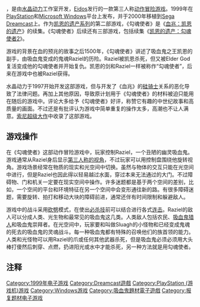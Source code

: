 {{NoteTA|G1=Games}}
{{Infobox VG
|title        = 凯恩的遗产：勾魂使者
|image        = 
|original     = ''Legacy of Kain: Soul Reaver''
|common       = 凯恩的遗产：勾魂使者<br />凯恩的遗产：搜魂使者
|developer    = [[水晶动力|水晶动力]]
|publisher    = [[Eidos_Interactive|Eidos Interactive]]
|designer     =
|engine       =
|released     = '''PS和Windows版：'''{{Vgrelease|NA|1999年8月16日}}
'''Dreamcast版'''{{Vgrelease|WW|2000年1月27日}}
| genre = [[动作冒险游戏|动作冒险]]
|series       = [[凯恩的遗产系列|凯恩的遗产系列]]
|modes        = [[单人游戏|单人]]
|platforms    = [[PlayStation|PlayStation]]、[[Microsoft_Windows|Microsoft Windows]]、[[Dreamcast|Dreamcast]]
}}

{{vgname|凯恩的遗产：勾魂使者|aka=凯恩的遗产：搜魂使者|en=Legacy of Kain: Soul Reaver}}，是由[[水晶动力|水晶动力]]工作室开发，[[Eidos|Eidos]]发行的一款第三人称[[动作冒险游戏|动作冒险游戏]]。1999年在[[PlayStation|PlayStation]]和[[Microsoft_Windows|Microsoft Windows]]平台上发布，并于2000年移植到[[Sega_Dreamcast|Sega Dreamcast]]上。作为[[凯恩的遗产系列|凯恩的遗产系列]]的第二部游戏，《勾魂使者》是《[[血兆：凯恩的遗产|血兆：凯恩的遗产]]》的续集。《勾魂使者》后续还有三部游戏，包括续集《[[凯恩的遗产：勾魂使者2|凯恩的遗产：勾魂使者2]]》。

游戏的背景在血的预兆的故事之后1500年，《勾魂使者》讲述了吸血鬼之王凯恩的副手，由吸血鬼变成的鬼魂Raziel的历险。Raziel被凯恩杀死，但又被Elder God复活变成他的勾魂使者并开始复仇。凯恩的剑和Raziel一样被称作“勾魂使者”，后来在游戏中也被Raziel获得。

水晶动力于1997开始开发这部游戏，但与开发了《血兆》的[[硅骑士|硅骑士]]关系的恶化导致了法律问题。再加上其他原因，导致原计划用于《勾魂使者》的材料被迫只能用在随后的游戏中。评论大多给予《勾魂使者》好评，称赞它有趣的中世纪故事和高质量的画面。不过还是有批评认为游戏中简单重复的操作太多，高潮也不让人满意。[[索尼超级大作|索尼超级大作]]中收录了这部游戏。

== 游戏操作 ==
在《勾魂使者》这部动作冒险游戏中，玩家控制Raziel，一个丑陋的幽灵吸血鬼。游戏通常从Raziel身后显示[[第三人称游戏|第三人称的视角]]，不过玩家可以用控制盘围绕他旋转视角。游戏场景经常在物质的现实和光空间中切换。虽然与物体的交互只能在光空间中进行，但是Raziel也因此得以轻易越过水面，穿过本来无法通过的大门。不过障碍物、门和机关一定要在现实空间中操作。许多迷题都是基于两个空间的差别，比如，一个空间的平台和环境特征在另一个空间中会变形通往新的路。有很多障碍迷题，需要旋转、拍打和移动大块的障碍前进，通常还伴有时间限制和躲避敌人。

游戏中的战斗采用[[砍劈|砍劈]]模式，在使出[[必杀技|必杀技]]前可以结合进行各式[[连击|连击]]。Raziel的敌人可以分成人类、光生物和最常见的吸血鬼这几类。人类敌人包括农民、[[吸血鬼猎人|吸血鬼猎人]]和吸血鬼崇拜者。在光空间中，玩家要和叫做Sluagh的小怪物和已经变成鬼魂的死去的吸血鬼的灵魂战斗。每一种吸血鬼都有特殊的召唤他们的族首领的能力。人类和光怪物可以用Raziel的爪或任何其他武器杀死，但是吸血鬼必须必须用大头棒打傻然后刺穿、点燃，扔进阳光或水中才能杀死，另一种方法就是用勾魂使者。

== 注释 ==
{{reflist|30em}}

{{DEFAULTSORT:Legacy of Kain: Soul Reaver}}
[[Category:1999年电子游戏|Category:1999年电子游戏]]
[[Category:Dreamcast遊戲|Category:Dreamcast遊戲]]
[[Category:PlayStation_(游戏机)游戏|Category:PlayStation (游戏机)游戏]]
[[Category:Windows游戏|Category:Windows游戏]]
[[Category:吸血鬼題材電子遊戲|Category:吸血鬼題材電子遊戲]]
[[Category:报复题材电子游戏|Category:报复题材电子游戏]]
